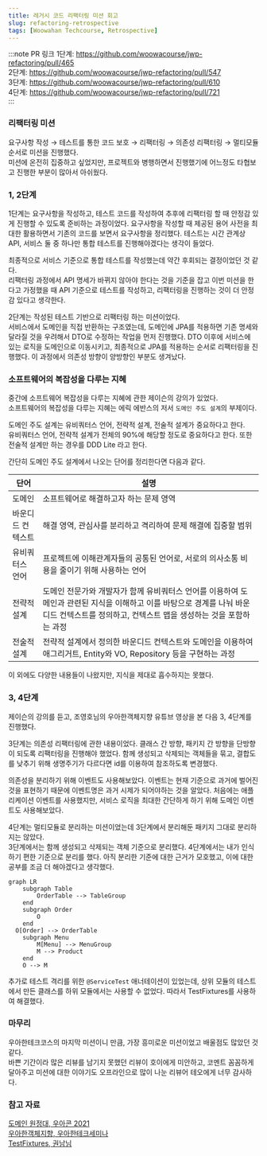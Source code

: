 ```yaml
---
title: 레거시 코드 리팩터링 미션 회고
slug: refactoring-retrospective
tags: [Woowahan Techcourse, Retrospective]
---
```


:::note PR 링크
1단계: https://github.com/woowacourse/jwp-refactoring/pull/465  
2단계: https://github.com/woowacourse/jwp-refactoring/pull/547  
3단계: https://github.com/woowacourse/jwp-refactoring/pull/610  
4단계: https://github.com/woowacourse/jwp-refactoring/pull/721  
:::

### 리팩터링 미션

요구사항 작성 → 테스트를 통한 코드 보호 → 리팩터링 → 의존성 리팩터링 → 멀티모듈 순서로 미션을 진행했다.  
미션에 온전히 집중하고 싶었지만, 프로젝트와 병행하면서 진행했기에 어느정도 타협보고 진행한 부분이 많아서 아쉬웠다.  

### 1, 2단계

1단계는 요구사항을 작성하고, 테스트 코드를 작성하여 추후에 리팩터링 할 때 안정감 있게 진행할 수 있도록 준비하는 과정이었다. 
요구사항을 작성할 때 제공된 용어 사전을 최대한 활용하면서 기존의 코드를 보면서 요구사항을 정리했다. 
테스트는 시간 관계상 API, 서비스 둘 중 하나만 통합 테스트를 진행해야겠다는 생각이 들었다. 

최종적으로 서비스 기준으로 통합 테스트를 작성했는데 약간 후회되는 결정이었던 것 같다.  
리팩터링 과정에서 API 명세가 바뀌지 않아야 한다는 것을 기준을 잡고 이번 미션을 한다고 가정했을 때 API 기준으로 테스트를 작성하고, 리팩터링을 진행하는 것이 더 안정감 있다고 생각한다.  

2단계는 작성된 테스트 기반으로 리팩터링 하는 미션이었다.  
서비스에서 도메인을 직접 반환하는 구조였는데, 도메인에 JPA를 적용하면 기존 명세와 달라질 것을 우려해서 DTO로 수정하는 작업을 먼저 진행했다. 
DTO 이후에 서비스에 있는 로직을 도메인으로 이동시키고, 최종적으로 JPA를 적용하는 순서로 리팩터링을 진행했다. 
이 과정에서 의존성 방향이 양방향인 부분도 생겨났다.  

### 소프트웨어의 복잡성을 다루는 지혜

중간에 소프트웨어 복잡성을 다루는 지혜에 관한 제이슨의 강의가 있었다.  
소프트웨어의 복잡성을 다루는 지혜는 에릭 에반스의 저서 `도메인 주도 설계`의 부제이다.  

도메인 주도 설계는 유비쿼터스 언어, 전략적 설계, 전술적 설계가 중요하다고 한다.  
유비쿼터스 언어, 전략적 설계가 전체의 90%에 해당할 정도로 중요하다고 한다. 또한 전술적 설계만 하는 경우를 DDD Lite 라고 한다.  

간단히 도메인 주도 설계에서 나오는 단어를 정리한다면 다음과 같다.  

| 단어 | 설명 |
| --- | --- |
| 도메인 | 소프트웨어로 해결하고자 하는 문제 영역 |
| 바운디드 컨텍스트 | 해결 영역, 관심사를 분리하고 격리하여 문제 해결에 집중할 범위 |
| 유비쿼터스 언어 | 프로젝트에 이해관계자들의 공통된 언어로, 서로의 의사소통 비용을 줄이기 위해 사용하는 언어 |
| 전략적 설계 | 도메인 전문가와 개발자가 함께 유비쿼터스 언어를 이용하여 도메인과 관련된 지식을 이해하고 이를 바탕으로 경계를 나눠 바운디드 컨텍스트를 정의하고, 컨텍스트 맵을 생성하는 것을 포함하는 과정 |
| 전술적 설계 | 전략적 설계에서 정의한 바운디드 컨텍스트와 도메인을 이용하여 애그리거트, Entity와 VO, Repository 등을 구현하는 과정 |

이 외에도 다양한 내용들이 나왔지만, 지식을 제대로 흡수하지는 못했다.  

### 3, 4단계

제이슨의 강의를 듣고, 조영호님의 우아한객체지향 유튜브 영상을 본 다음 3, 4단계를 진행했다.  

3단계는 의존성 리팩터링에 관한 내용이었다. 클래스 간 방향, 패키지 간 방향을 단방향이 되도록 리팩터링을 진행해야 했었다. 
함께 생성되고 삭제되는 객체들을 묶고, 결합도를 낮추기 위해 생명주기가 다르다면 id를 이용하여 참조하도록 변경했다.  

의존성을 분리하기 위해 이벤트도 사용해보았다. 이벤트는 현재 기준으로 과거에 벌어진 것을 표현하기 때문에 이벤트명은 과거 시제가 되어야하는 것을 알았다. 
처음에는 애플리케이션 이벤트를 사용했지만, 서비스 로직을 최대한 간단하게 하기 위해 도메인 이벤트도 사용해보았다.  

4단계는 멀티모듈로 분리하는 미션이었는데 3단계에서 분리해둔 패키지 그대로 분리하지는 않았다.  
3단계에서는 함께 생성되고 삭제되는 객체 기준으로 분리했다. 4단계에서는 내가 인식하기 편한 기준으로 분리를 했다. 
아직 분리한 기준에 대한 근거가 모호했고, 이에 대한 공부를 조금 더 해야겠다고 생각했다.  

```mermaid
graph LR
	subgraph Table
		OrderTable --> TableGroup
	end
	subgraph Order
		O
	end
  O[Order] --> OrderTable
	subgraph Menu
		M[Menu] --> MenuGroup
		M --> Product
	end
	O --> M
```

추가로 테스트 격리를 위한 `@ServiceTest` 애너테이션이 있었는데, 상위 모듈의 테스트에서 만든 클래스를 하위 모듈에서는 사용할 수 없었다. 
따라서 TestFixtures를 사용하여 해결했다.  

### 마무리

우아한테크코스의 마지막 미션이니 만큼, 가장 흥미로운 미션이었고 배울점도 많았던 것 같다.  
바쁜 기간이라 많은 리뷰를 남기지 못했던 리뷰이 호이에게 미안하고, 코멘트 꼼꼼하게 달아주고 미션에 대한 이야기도 오프라인으로 많이 나눈 리뷰어 테오에게 너무 감사하다. 


### 참고 자료

[도메인 원정대, 우아콘 2021](https://www.youtube.com/watch?v=kmUneexSxk0)  
[우아한객체지향, 우아한테크세미나](https://www.youtube.com/watch?v=dJ5C4qRqAgA)  
[TestFixtures, 권남님](https://kwonnam.pe.kr/wiki/gradle/testfixtures)
